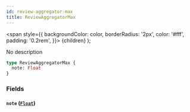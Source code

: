 ```yaml
---
id: review-aggregator-max
title: ReviewAggregatorMax
---
```


<span
style={{
      backgroundColor: color,
      borderRadius: '2px',
      color: '#fff',
      padding: '0.2rem',
    }}>
{children}
</span>
);

No description

```graphql
type ReviewAggregatorMax {
  note: Float
}
```

### Fields

#### `note` ([`Float`](/v1/scalars/float))
